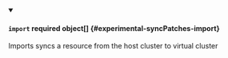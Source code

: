 


<details className="config-field" data-expandable="true" open>
<summary>

#### `import` <span className="config-field-required" data-required="false">required</span> <span className="config-field-type">object[]</span> <span className="config-field-default"></span> <span className="config-field-enum"></span> {#experimental-syncPatches-import}

Imports syncs a resource from the host cluster to virtual cluster

</summary>

<PartialImportreference />


</details>
